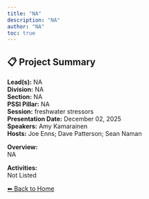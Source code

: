 ```yaml
---
title: "NA"
description: "NA"
author: "NA"
toc: true
---
```


## 📋 Project Summary

**Lead(s):** NA  
**Division:** NA  
**Section:** NA  
**PSSI Pillar:** NA  
**Session:** freshwater stressors  
**Presentation Date:** December 02, 2025  
**Speakers:** Amy Kamarainen  
**Hosts:** Joe Enns; Dave Patterson; Sean Naman  

**Overview:**  
NA   

**Activities:**  
Not Listed

[⬅ Back to Home](../index.qmd)
